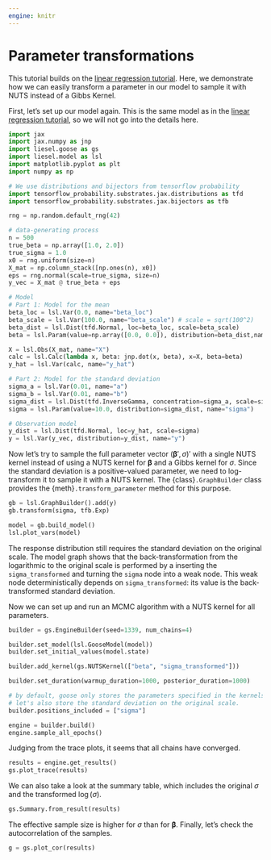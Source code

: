 ```yaml
---
engine: knitr
---
```

# Parameter transformations

This tutorial builds on the [linear regression tutorial](01-lin-reg.md#linear-regression). Here, we demonstrate how we can easily transform a parameter in our model to sample it with NUTS instead of a Gibbs Kernel.

First, let's set up our model again. This is the same model as in the [linear regression tutorial](01-lin-reg.md#linear-regression), so we will not go into the details here.

```python
import jax
import jax.numpy as jnp
import liesel.goose as gs
import liesel.model as lsl
import matplotlib.pyplot as plt
import numpy as np

# We use distributions and bijectors from tensorflow probability
import tensorflow_probability.substrates.jax.distributions as tfd
import tensorflow_probability.substrates.jax.bijectors as tfb

rng = np.random.default_rng(42)

# data-generating process
n = 500
true_beta = np.array([1.0, 2.0])
true_sigma = 1.0
x0 = rng.uniform(size=n)
X_mat = np.column_stack([np.ones(n), x0])
eps = rng.normal(scale=true_sigma, size=n)
y_vec = X_mat @ true_beta + eps

# Model
# Part 1: Model for the mean
beta_loc = lsl.Var(0.0, name="beta_loc")
beta_scale = lsl.Var(100.0, name="beta_scale") # scale = sqrt(100^2)
beta_dist = lsl.Dist(tfd.Normal, loc=beta_loc, scale=beta_scale)
beta = lsl.Param(value=np.array([0.0, 0.0]), distribution=beta_dist,name="beta")

X = lsl.Obs(X_mat, name="X")
calc = lsl.Calc(lambda x, beta: jnp.dot(x, beta), x=X, beta=beta)
y_hat = lsl.Var(calc, name="y_hat")

# Part 2: Model for the standard deviation
sigma_a = lsl.Var(0.01, name="a")
sigma_b = lsl.Var(0.01, name="b")
sigma_dist = lsl.Dist(tfd.InverseGamma, concentration=sigma_a, scale=sigma_b)
sigma = lsl.Param(value=10.0, distribution=sigma_dist, name="sigma")

# Observation model
y_dist = lsl.Dist(tfd.Normal, loc=y_hat, scale=sigma)
y = lsl.Var(y_vec, distribution=y_dist, name="y")
```

Now let's try to sample the full parameter vector $(\boldsymbol{\beta}', \sigma)'$ with a single NUTS kernel instead of using a NUTS kernel for $\boldsymbol{\beta}$ and a Gibbs kernel for $\sigma$. Since the standard deviation is a positive-valued parameter, we need to log-transform it to sample it with a NUTS kernel. The {class}`.GraphBuilder` class provides the {meth}`.transform_parameter` method for this purpose.

```python
gb = lsl.GraphBuilder().add(y)
gb.transform(sigma, tfb.Exp)

model = gb.build_model()
lsl.plot_vars(model)
```


The response distribution still requires the standard deviation on the original scale. The model graph shows that the back-transformation from the logarithmic to the original scale is performed by a inserting the `sigma_transformed` and turning the `sigma` node into a weak node. This weak node deterministically depends on `sigma_transformed`: its value is the back-transformed standard deviation.

Now we can set up and run an MCMC algorithm with a NUTS kernel for all parameters.

```python
builder = gs.EngineBuilder(seed=1339, num_chains=4)

builder.set_model(lsl.GooseModel(model))
builder.set_initial_values(model.state)

builder.add_kernel(gs.NUTSKernel(["beta", "sigma_transformed"]))

builder.set_duration(warmup_duration=1000, posterior_duration=1000)

# by default, goose only stores the parameters specified in the kernels.
# let's also store the standard deviation on the original scale.
builder.positions_included = ["sigma"]

engine = builder.build()
engine.sample_all_epochs()
```

Judging from the trace plots, it seems that all chains have converged.

```python
results = engine.get_results()
gs.plot_trace(results)
```

We can also take a look at the summary table, which includes the original $\sigma$ and the transformed $\log(\sigma)$.

```python
gs.Summary.from_result(results)
```

The effective sample size is higher for $\sigma$ than for $\boldsymbol{\beta}$. Finally, let's check the autocorrelation of the samples.

```python
g = gs.plot_cor(results)
```
